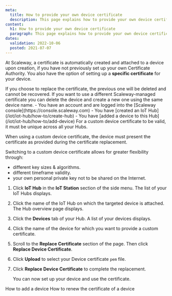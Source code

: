 ```yaml
---
meta:
  title: How to provide your own device certificate
  description: This page explains how to provide your own device certificate
content:
  h1: How to provide your own device certificate
  paragraph: This page explains how to provide your own device certificate
dates:
  validation: 2022-10-06
  posted: 2021-07-07
---
```


At Scaleway, a certificate is automatically created and attached to a device upon creation, if you have not previously set up your own Certificate Authority. You also have the option of setting up a **specific certificate** for your device.

<Macro id="iam-requirements" />
 
<Message type="important">
  If you choose to replace the certificate, the previous one will be deleted and cannot be recovered.
  If you want to use a different Scaleway-managed certificate you can delete the device and create a new one using the same device name.
</Message>

<Message type="requirement">
  - You have an account and are logged into the [Scaleway console](https://console.scaleway.com)
  - You have [created an IoT Hub](/iot/iot-hub/how-to/create-hub)
  - You have [added a device to this Hub](/iot/iot-hub/how-to/add-device)
</Message>

<Message type="important">
  For a custom device certificate to be valid, it must be unique across all your Hubs.
</Message>

When using a custom device certificate, the device must present the certificate as provided during the certificate replacement.

Switching to a custom device certificate allows for greater flexibility through: 

- different key sizes & algorithms.
- different timeframe validity.
- your own personal private key not to be shared on the Internet.

1. Click **IoT Hub** in the **IoT Station** section of the side menu. The list of your IoT Hubs displays.
2. Click the name of the IoT Hub on which the targeted device is attached. The Hub overview page displays.
3. Click the **Devices** tab of your Hub. A list of your devices displays.
4. Click the name of the device for which you want to provide a custom certificate. 
5. Scroll to the **Replace Certificate** section of the page. Then click **Replace Device Certificate**.
6. Click **Upload** to select your Device certificate `pem` file.
7. Click **Replace Device Certificate** to complete the replacement.

    You can now set up your device and use the certificate.


<Navigation title="See Also">
  <PreviousButton to="/iot/iot-hub/how-to/add-device">How to add a device</PreviousButton>
  <NextButton to="/iot/iot-hub/how-to/renew-device-certificate">How to renew the certificate of a device</NextButton>
</Navigation>

